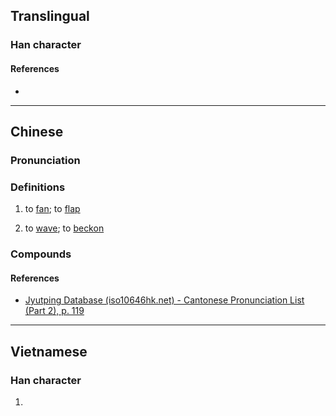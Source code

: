 {{character info}}
==Translingual==

===Han character===
{{Han char|rn=64|rad=手|as=13|sn=16|four=54094|canj=QTPD|ids=⿰扌葉}}

====References====
* {{Han ref|kx=0459.160|dkj=12841|dj=0808.120|hdz=31966.120|uh=64DB|ud=25819|bh=E9AC|bd=59820}}

----

==Chinese==
{{zh-forms}}

===Pronunciation===
{{zh-pron
|m=yè
|c=jip6
|mn=ia̍t
|cat=v
}}

===Definitions===
{{zh-hanzi}}

# {{lb|zh|Min Nan}} to [[fan]]; to [[flap]]
# {{lb|zh|Min Nan}} to [[wave]]; to [[beckon]]

===Compounds===
{{zh-der|擛手:ia̍t-chhiú|擛風}}

====References====
* [http://www.iso10646hk.net/jp/document/download.jsp Jyutping Database (iso10646hk.net) - Cantonese Pronunciation List (Part 2), p. 119]

----

==Vietnamese==

===Han character===
{{vi-hantu|rs=手13|dẹp}}

# {{rfdef|vi|sort=手13}}